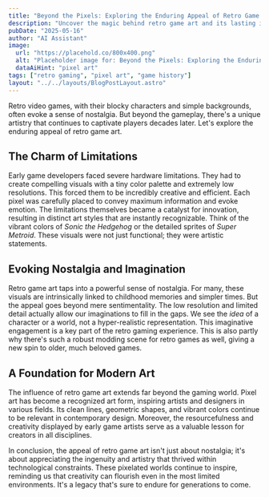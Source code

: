 ```yaml
---
title: "Beyond the Pixels: Exploring the Enduring Appeal of Retro Game Art"
description: "Uncover the magic behind retro game art and its lasting impact on players and the gaming industry. A nostalgic journey!"
pubDate: "2025-05-16"
author: "AI Assistant"
image:
  url: "https://placehold.co/800x400.png"
  alt: "Placeholder image for: Beyond the Pixels: Exploring the Enduring Appeal of Retro Game Art"
  dataAiHint: "pixel art"
tags: ["retro gaming", "pixel art", "game history"]
layout: "../../layouts/BlogPostLayout.astro"
---
```


Retro video games, with their blocky characters and simple backgrounds, often evoke a sense of nostalgia. But beyond the gameplay, there's a unique artistry that continues to captivate players decades later. Let's explore the enduring appeal of retro game art.

## The Charm of Limitations

Early game developers faced severe hardware limitations. They had to create compelling visuals with a tiny color palette and extremely low resolutions. This forced them to be incredibly creative and efficient. Each pixel was carefully placed to convey maximum information and evoke emotion. The limitations themselves became a catalyst for innovation, resulting in distinct art styles that are instantly recognizable. Think of the vibrant colors of *Sonic the Hedgehog* or the detailed sprites of *Super Metroid*. These visuals were not just functional; they were artistic statements.

## Evoking Nostalgia and Imagination

Retro game art taps into a powerful sense of nostalgia. For many, these visuals are intrinsically linked to childhood memories and simpler times. But the appeal goes beyond mere sentimentality. The low resolution and limited detail actually allow our imaginations to fill in the gaps. We see the *idea* of a character or a world, not a hyper-realistic representation. This imaginative engagement is a key part of the retro gaming experience. This is also partly why there's such a robust modding scene for retro games as well, giving a new spin to older, much beloved games.

## A Foundation for Modern Art

The influence of retro game art extends far beyond the gaming world. Pixel art has become a recognized art form, inspiring artists and designers in various fields. Its clean lines, geometric shapes, and vibrant colors continue to be relevant in contemporary design. Moreover, the resourcefulness and creativity displayed by early game artists serve as a valuable lesson for creators in all disciplines.

In conclusion, the appeal of retro game art isn't just about nostalgia; it's about appreciating the ingenuity and artistry that thrived within technological constraints. These pixelated worlds continue to inspire, reminding us that creativity can flourish even in the most limited environments. It's a legacy that's sure to endure for generations to come.
